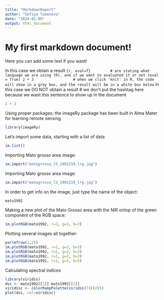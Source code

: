 ```yaml
---
title: "MarkdownReport"
author: "Sofiya Tumanova"
date: "2024-01-09"
output: html_document
---
```


# My first markdown document!

Here you can add some text if you want!

In this case we obtain a result
```{r, eval=T}         # are stating what language we are using (R), and if we want to evaluated it or not (eval = True)
2 + 3                  # when we click 'knit' in R, the code will show in a grey box, and the result will be in a white box below
```
In this case we DO NOT obtain a result    # we don't put the hashtag here because we want this sentence to show up in the document
```r
2 + 3                 
```

Using proper packages; the imageRy package has been built in Alma Mater for learning remote sensing
```r
library(imageRy)                 
```
Let's import some data, starting with a list of data
```r
im.list()                 
```
Importing Mato grosso area image:
```r
im.import("matogrosso_l5_1992219_lrg.jpg")
```
Importing Mato grosso area image:
```r
im.import("matogrosso_l5_1992219_lrg.jpg")
```
In order to get info on the image, just type the name of the object:
```r
mato1992                 
```
Making a new plot of the Mato Grosso area with the NIR ontop of the green component of the RGB space:
```r
im.plotRGB(mato1992, r=2, g=1, b=3)                
```
Plotting several images all together:
```r
par(mfrow(2,2))
im.plotRGB(mato1992, r=1, g=2, b=3)
im.plotRGB(mato1992, r=1, g=2, b=3) 
im.plotRGB(mato1992, r=1, g=2, b=3) 
im.plotRGB(mato1992, r=1, g=2, b=3) 
```
Calculating spectral indices
```r
library(viridis)
dvi <- mato1992[[1]]-mato1992[[2]]
viridisc <- colorRampPalette(viridis(7))(255)
plot(dvi, col=viridisc)
```
